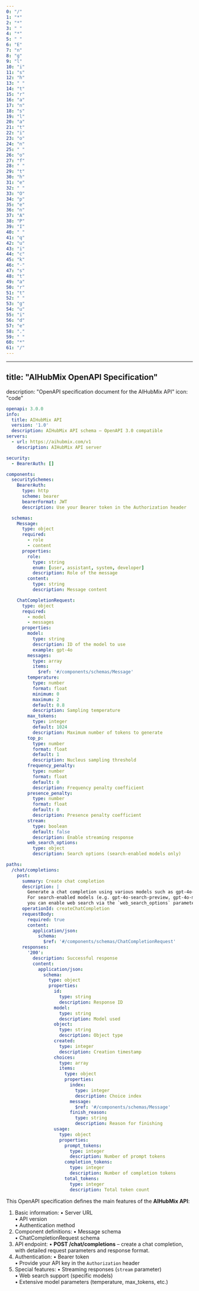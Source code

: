 ```yaml
---
0: "/"
1: "*"
2: "*"
3: " "
4: "*"
5: " "
6: "E"
7: "n"
8: "g"
9: "l"
10: "i"
11: "s"
12: "h"
13: " "
14: "t"
15: "r"
16: "a"
17: "n"
18: "s"
19: "l"
20: "a"
21: "t"
22: "i"
23: "o"
24: "n"
25: " "
26: "o"
27: "f"
28: " "
29: "t"
30: "h"
31: "e"
32: " "
33: "O"
34: "p"
35: "e"
36: "n"
37: "A"
38: "P"
39: "I"
40: " "
41: "q"
42: "u"
43: "i"
44: "c"
45: "k"
46: "-"
47: "s"
48: "t"
49: "a"
50: "r"
51: "t"
52: " "
53: "g"
54: "u"
55: "i"
56: "d"
57: "e"
58: "."
59: " "
60: "*"
61: "/"
---
```


---

## title: "AIHubMix OpenAPI Specification"
description: "OpenAPI specification document for the AIHubMix API"
icon: "code"

```yaml
openapi: 3.0.0
info:
  title: AIHubMix API
  version: '1.0'
  description: AIHubMix API schema – OpenAPI 3.0 compatible
servers:
  - url: https://aihubmix.com/v1
    description: AIHubMix API server

security:
  - BearerAuth: []

components:
  securitySchemes:
    BearerAuth:
      type: http
      scheme: bearer
      bearerFormat: JWT
      description: Use your Bearer token in the Authorization header

  schemas:
    Message:
      type: object
      required:
        - role
        - content
      properties:
        role:
          type: string
          enum: [user, assistant, system, developer]
          description: Role of the message
        content:
          type: string
          description: Message content

    ChatCompletionRequest:
      type: object
      required:
        - model
        - messages
      properties:
        model:
          type: string
          description: ID of the model to use
          example: gpt-4o
        messages:
          type: array
          items:
            $ref: '#/components/schemas/Message'
        temperature:
          type: number
          format: float
          minimum: 0
          maximum: 2
          default: 0.8
          description: Sampling temperature
        max_tokens:
          type: integer
          default: 1024
          description: Maximum number of tokens to generate
        top_p:
          type: number
          format: float
          default: 1
          description: Nucleus sampling threshold
        frequency_penalty:
          type: number
          format: float
          default: 0
          description: Frequency penalty coefficient
        presence_penalty:
          type: number
          format: float
          default: 0
          description: Presence penalty coefficient
        stream:
          type: boolean
          default: false
          description: Enable streaming response
        web_search_options:
          type: object
          description: Search options (search-enabled models only)

paths:
  /chat/completions:
    post:
      summary: Create chat completion
      description: |
        Generate a chat completion using various models such as gpt-4o-mini.
        For search-enabled models (e.g. gpt-4o-search-preview, gpt-4o-mini-search-preview),
        you can enable web search via the `web_search_options` parameter.
      operationId: createChatCompletion
      requestBody:
        required: true
        content:
          application/json:
            schema:
              $ref: '#/components/schemas/ChatCompletionRequest'
      responses:
        '200':
          description: Successful response
          content:
            application/json:
              schema:
                type: object
                properties:
                  id:
                    type: string
                    description: Response ID
                  model:
                    type: string
                    description: Model used
                  object:
                    type: string
                    description: Object type
                  created:
                    type: integer
                    description: Creation timestamp
                  choices:
                    type: array
                    items:
                      type: object
                      properties:
                        index:
                          type: integer
                          description: Choice index
                        message:
                          $ref: '#/components/schemas/Message'
                        finish_reason:
                          type: string
                          description: Reason for finishing
                  usage:
                    type: object
                    properties:
                      prompt_tokens:
                        type: integer
                        description: Number of prompt tokens
                      completion_tokens:
                        type: integer
                        description: Number of completion tokens
                      total_tokens:
                        type: integer
                        description: Total token count
```

This OpenAPI specification defines the main features of the **AIHubMix API**:

1. Basic information:
   • Server URL\
   • API version\
   • Authentication method
2. Component definitions:
   • Message schema\
   • ChatCompletionRequest schema
3. API endpoint:
   • **POST /chat/completions** – create a chat completion, with detailed request parameters and response format.
4. Authentication:
   • Bearer token\
   • Provide your API key in the `Authorization` header
5. Special features:
   • Streaming responses (`stream` parameter)\
   • Web search support (specific models)\
   • Extensive model parameters (temperature, max_tokens, etc.)